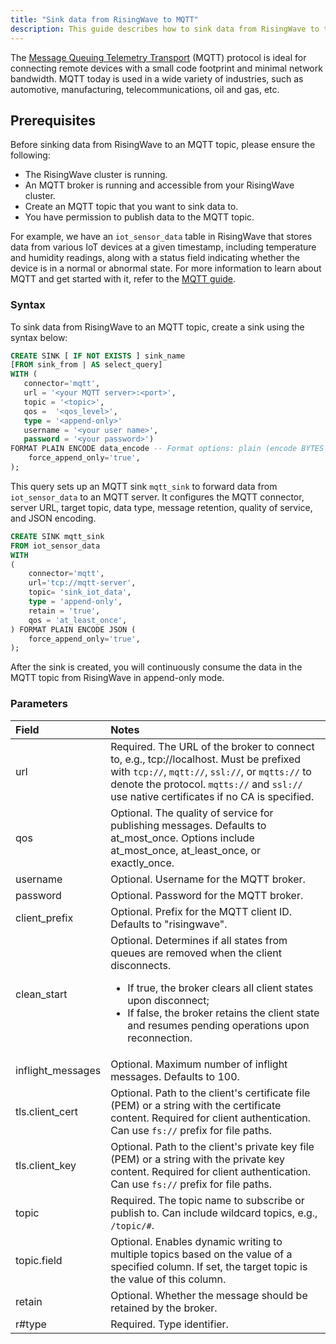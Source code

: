 ```yaml
---
title: "Sink data from RisingWave to MQTT"
description: This guide describes how to sink data from RisingWave to the MQTT topic using the MQTT sink connector in RisingWave.
---
```


The [Message Queuing Telemetry Transport](https://mqtt.org/) (MQTT) protocol is ideal for connecting remote devices with a small code footprint and minimal network bandwidth. MQTT today is used in a wide variety of industries, such as automotive, manufacturing, telecommunications, oil and gas, etc.

## Prerequisites

Before sinking data from RisingWave to an MQTT topic, please ensure the following:

* The RisingWave cluster is running.
* An MQTT broker is running and accessible from your RisingWave cluster.
* Create an MQTT topic that you want to sink data to.
* You have permission to publish data to the MQTT topic.

For example, we have an `iot_sensor_data` table in RisingWave that stores data from various IoT devices at a given timestamp, including temperature and humidity readings, along with a status field indicating whether the device is in a normal or abnormal state. For more information to learn about MQTT and get started with it, refer to the [MQTT guide](https://mqtt.org/getting-started/).

### Syntax

To sink data from RisingWave to an MQTT topic, create a sink using the syntax below:

```sql
CREATE SINK [ IF NOT EXISTS ] sink_name
[FROM sink_from | AS select_query]
WITH (
   connector='mqtt',
   url = '<your MQTT server>:<port>',
   topic = '<topic>',
   qos =  '<qos_level>',
   type = '<append-only>'
   username = '<your user name>',
   password = '<your password>')
FORMAT PLAIN ENCODE data_encode -- Format options: plain (encode BYTES and JSON) (
    force_append_only='true',
);
```

This query sets up an MQTT sink `mqtt_sink` to forward data from `iot_sensor_data` to an MQTT server. It configures the MQTT connector, server URL, target topic, data type, message retention, quality of service, and JSON encoding.

```sql
CREATE SINK mqtt_sink
FROM iot_sensor_data
WITH
(
    connector='mqtt',
    url='tcp://mqtt-server',
    topic= 'sink_iot_data',
    type = 'append-only',
    retain = 'true',
    qos = 'at_least_once',
) FORMAT PLAIN ENCODE JSON (
    force_append_only='true',
);
```

After the sink is created, you will continuously consume the data in the MQTT topic from RisingWave in append-only mode.

### Parameters

| Field              | Notes                                                                                                                                                                                                                                                 |
| :----------------- | :---------------------------------------------------------------------------------------------------------------------------------------------------------------------------------------------------------------------------------------------------- |
| url                | Required. The URL of the broker to connect to, e.g., tcp://localhost. Must be prefixed with `tcp://`, `mqtt://`, `ssl://`, or `mqtts://` to denote the protocol. `mqtts://` and `ssl://` use native certificates if no CA is specified.                           |
| qos                | Optional. The quality of service for publishing messages. Defaults to at\_most\_once. Options include at\_most\_once, at\_least\_once, or exactly\_once.                                                                                              |
| username           | Optional. Username for the MQTT broker.                                                                                                                                                                                                               |
| password           | Optional. Password for the MQTT broker.                                                                                                                                                                                                               |
| client\_prefix     | Optional. Prefix for the MQTT client ID. Defaults to "risingwave".                                                                                                                                                                                    |
| clean\_start       | Optional. Determines if all states from queues are removed when the client disconnects.<ul><li>If true, the broker clears all client states upon disconnect;</li><li>If false, the broker retains the client state and resumes pending operations upon reconnection.</li></ul> |
| inflight\_messages | Optional. Maximum number of inflight messages. Defaults to 100.                                                                                                                                                                                       |
| tls.client\_cert   | Optional. Path to the client's certificate file (PEM) or a string with the certificate content. Required for client authentication. Can use `fs://` prefix for file paths.                                                                              |
| tls.client\_key    | Optional. Path to the client's private key file (PEM) or a string with the private key content. Required for client authentication. Can use `fs://` prefix for file paths.                                                                              |
| topic              | Required. The topic name to subscribe or publish to. Can include wildcard topics, e.g., `/topic/#`.                                                                                                                                                     |
| topic.field | Optional. Enables dynamic writing to multiple topics based on the value of a specified column. If set, the target topic is the value of this column.|
| retain             | Optional. Whether the message should be retained by the broker.                                                                                                                                                                                       |
| r#type             | Required. Type identifier.                                                                                                                                                                                                                            |
